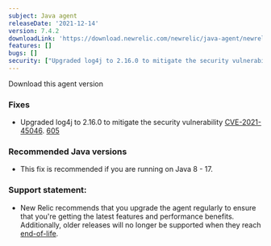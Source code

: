 ```yaml
---
subject: Java agent
releaseDate: '2021-12-14'
version: 7.4.2
downloadLink: 'https://download.newrelic.com/newrelic/java-agent/newrelic-agent/7.4.2/'
features: []
bugs: []
security: ["Upgraded log4j to 2.16.0 to mitigate the security vulnerability CVE-2021-45046"]
---
```


<ButtonGroup>
  <ButtonLink
    role="button"
    to="https://download.newrelic.com/newrelic/java-agent/newrelic-agent/7.4.2/"
    variant="primary"
  >
    Download this agent version
  </ButtonLink>
</ButtonGroup>

### Fixes

* Upgraded log4j to 2.16.0 to mitigate the security vulnerability [CVE-2021-45046](https://github.com/advisories/GHSA-7rjr-3q55-vv33). [605](https://github.com/newrelic/newrelic-java-agent/issues/605)

### Recommended Java versions

* This fix is recommended if you are running on Java 8 - 17.

### Support statement:

* New Relic recommends that you upgrade the agent regularly to ensure that you're getting the latest features and
  performance benefits. Additionally, older releases will no longer be supported when they reach
  [end-of-life](https://docs.newrelic.com/docs/using-new-relic/cross-product-functions/install-configure/notification-changes-new-relic-saas-features-distributed-software/).
